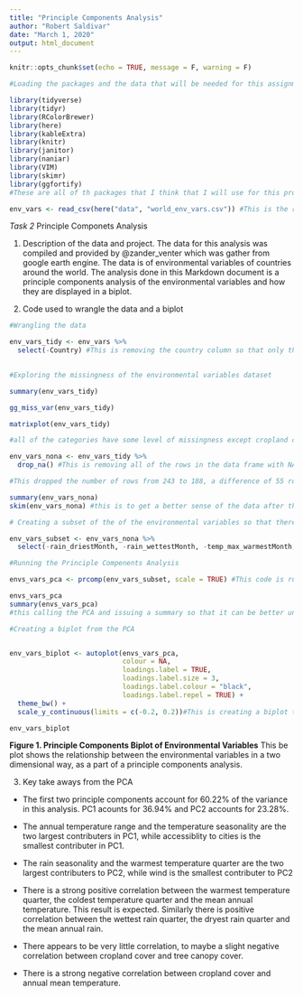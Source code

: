 ```yaml
---
title: "Principle Components Analysis"
author: "Robert Saldivar"
date: "March 1, 2020"
output: html_document
---
```


```r
knitr::opts_chunk$set(echo = TRUE, message = F, warning = F)
```


```r
#Loading the packages and the data that will be needed for this assignment.

library(tidyverse)
library(tidyr)
library(RColorBrewer)
library(here)
library(kableExtra)
library(knitr)
library(janitor)
library(naniar)
library(VIM)
library(skimr)
library(ggfortify)
#These are all of th packages that I think that I will use for this project

env_vars <- read_csv(here("data", "world_env_vars.csv")) #This is the raw data that I think I will use for this project.

```

*Task 2*
Principle Componets Analysis

1. Description of the data and project.
The data for this analysis was compiled and provided by @zander_venter which was gather from google earth engine. The data is of environmental variables of countries around the world. The analysis done in this Markdown document is a principle components analysis of the environmental variables and how they are displayed in a biplot.


2. Code used to wrangle the data and a biplot


```r
#Wrangling the data

env_vars_tidy <- env_vars %>%
  select(-Country) #This is removing the country column so that only the variables that can be included in a pca are in the data frame
  
```

```r
#Exploring the missingness of the environmental variables dataset

summary(env_vars_tidy)

gg_miss_var(env_vars_tidy)

matrixplot(env_vars_tidy)

#all of the categories have some level of missingness except cropland cover. Wind has the most missing variables at 55 missing.

```

```r
env_vars_nona <- env_vars_tidy %>%
  drop_na() #This is removing all of the rows in the data frame with NA values.

#This dropped the number of rows from 243 to 188, a difference of 55 rows. This leaves 77% of the original data

summary(env_vars_nona)
skim(env_vars_nona) #this is to get a better sense of the data after the NA's have been dropped

```

```r
# Creating a subset of the of the environmental variables so that there are not so many similar variable

env_vars_subset <- env_vars_nona %>%
  select(-rain_driestMonth, -rain_wettestMonth, -temp_max_warmestMonth, -temp_min_coldestMonth) # This is removing the columns that record measurements at the month scale. This is done because the quarter is also being measured which feels reduntant to me to have them other be analyzed. This still leaves 23 categories to be included in the PCA analysis
```


```r
#Running the Principle Compenents Analysis

envs_vars_pca <- prcomp(env_vars_subset, scale = TRUE) #This code is running the PCA analysis, and scaling the variables so that they are all relative.

envs_vars_pca
summary(envs_vars_pca)
#this calling the PCA and issuing a summary so that it can be better understood.

```

```r
#Creating a biplot from the PCA


env_vars_biplot <- autoplot(envs_vars_pca,
                            colour = NA,
                            loadings.label = TRUE,
                            loadings.label.size = 3,
                            loadings.label.colour = "black",
                            loadings.label.repel = TRUE) +
  theme_bw() +
  scale_y_continuous(limits = c(-0.2, 0.2))#This is creating a biplot to graphically visualize the first two principle components.

env_vars_biplot

```
**Figure 1. Principle Components Biplot of Environmental Variables** This be plot shows the relationship between the environmental variables in a two dimensional way, as a part of a principle components analysis.


3. Key take aways from the PCA

- The first two principle components account for 60.22% of the variance in this analysis. PC1 acounts for 36.94% and PC2 accounts for 23.28%.

- The annual temperature range and the temperature seasonality are the two largest contributers in PC1, while accessiblity to cities is the smallest contributer in PC1.

- The rain seasonality and the warmest temperature quarter are the two largest contributers to PC2, while wind is the smallest contributer to PC2

- There is a strong positive correlation between the warmest temperature quarter, the coldest temperature quarter and the mean annual temperature. This result is expected. Similarly there is positive correlation between the wettest rain quarter, the dryest rain quarter and the mean annual rain.

- There appears to be very little correlation, to maybe a slight negative correlation between cropland cover and tree canopy cover.

- There is a strong negative correlation between cropland cover and annual mean temperature.
